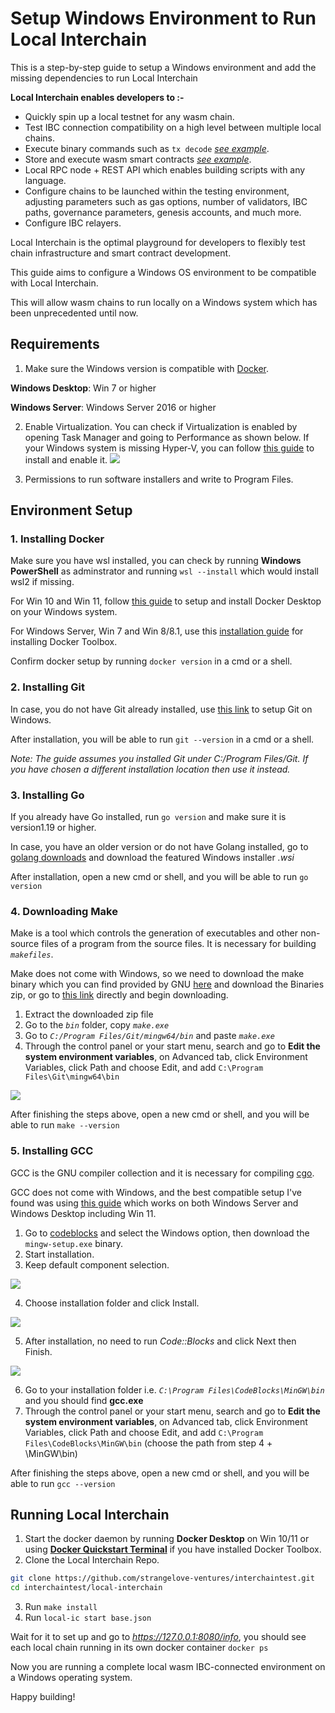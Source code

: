 # Setup Windows Environment to Run Local Interchain

This is a step-by-step guide to setup a Windows environment and add the missing dependencies to run Local Interchain

**Local Interchain enables developers to :-**
- Quickly spin up a local testnet for any wasm chain.
- Test IBC connection compatibility on a high level between multiple local chains.
- Execute binary commands such as `tx decode` *[see example](../scripts/api_test.py)*.
- Store and execute wasm smart contracts *[see example](../scripts/daodao.py)*.
- Local RPC node + REST API which enables building scripts with any language.
- Configure chains to be launched within the testing environment, adjusting parameters such as gas options, number of validators, IBC paths, governance parameters, genesis accounts, and much more.
- Configure IBC relayers.

Local Interchain is the optimal playground for developers to flexibly test chain infrastructure and smart contract development.

This guide aims to configure a Windows OS environment to be compatible with Local Interchain.

This will allow wasm chains to run locally on a Windows system which has been unprecedented until now.

## Requirements

1. Make sure the Windows version is compatible with [Docker](https://www.docker.com/).

**Windows Desktop**: Win 7 or higher

**Windows Server**: Windows Server 2016 or higher

2. Enable Virtualization.
You can check if Virtualization is enabled by opening Task Manager and going to Performance as shown below.
If your Windows system is missing Hyper-V, you can follow [this guide](https://www.nakivo.com/blog/install-configure-hyper-v-manager/) to install and enable it.
![](https://i.imgur.com/8A6fRu0.png)

3. Permissions to run software installers and write to Program Files.

## Environment Setup

### 1. Installing Docker
Make sure you have wsl installed, you can check by running **Windows PowerShell** as adminstrator and running `wsl --install` which would install wsl2 if missing.

For Win 10 and Win 11, follow [this guide](https://docs.docker.com/desktop/install/windows-install/) to setup and install Docker Desktop on your Windows system.

For Windows Server, Win 7 and Win 8/8.1, use this [installation guide](https://github.com/microsoft/docker/blob/master/docs/installation/windows.md) for installing Docker Toolbox.

Confirm docker setup by running `docker version` in a cmd or a shell.

### 2. Installing Git
In case, you do not have Git already installed, use [this link](https://git-scm.com/download/win) to setup Git on Windows.

After installation, you will be able to run `git --version` in a cmd or a shell.

*Note: The guide assumes you installed Git under C:/Program Files/Git. If you have chosen a different installation location then use it instead.*

### 3. Installing Go
If you already have Go installed, run `go version` and make sure it is version1.19 or higher.

In case, you have an older version or do not have Golang installed, go to [golang downloads](https://go.dev/dl/) and download the featured Windows installer *.wsi*

After installation, open a new cmd or shell, and you will be able to run `go version`

### 4. Downloading Make
Make is a tool which controls the generation of executables and other non-source files of a program from the source files. It is necessary for building *`makefiles`*.

Make does not come with Windows, so we need to download the make binary which you can find provided by GNU [here](https://gnuwin32.sourceforge.net/packages/make.htm) and download the Binaries zip, or go to [this link](https://gnuwin32.sourceforge.net/downlinks/make-bin-zip.php) directly and begin downloading.

1. Extract the downloaded zip file
2. Go to the *`bin`*  folder, copy *`make.exe`*
3. Go to *`C:/Program Files/Git/mingw64/bin`* and paste *`make.exe`*
4. Through the control panel or your start menu, search and go to **Edit the system environment variables**, on Advanced tab, click Environment Variables, click Path and choose Edit, and add `C:\Program Files\Git\mingw64\bin`

![](https://i.imgur.com/dyK2YMm.png)

After finishing the steps above, open a new cmd or shell, and you will be able to run `make --version`

### 5. Installing GCC
GCC is the GNU compiler collection and it is necessary for compiling [cgo](https://pkg.go.dev/cmd/cgo).

GCC does not come with Windows, and the best compatible setup I've found was using [this guide](https://www.guru99.com/c-gcc-install.html) which works on both Windows Server and Windows Desktop including Win 11.

1. Go to [codeblocks](http://www.codeblocks.org/downloads/binaries/) and select the Windows option, then download the `mingw-setup.exe` binary.
2. Start installation.
3. Keep default component selection.

![](https://i.imgur.com/EeZUeJU.png)

4. Choose installation folder and click Install.
 
![](https://i.imgur.com/D25unIm.png)

5. After installation, no need to run *Code::Blocks* and click Next then Finish.

![](https://i.imgur.com/rvJmv9t.png)

6. Go to your installation folder i.e. *`C:\Program Files\CodeBlocks\MinGW\bin`* and you should find **gcc.exe**
7. Through the control panel or your start menu, search and go to **Edit the system environment variables**, on Advanced tab, click Environment Variables, click Path and choose Edit, and add `C:\Program Files\CodeBlocks\MinGW\bin` (choose the path from step 4 + \MinGW\bin)

After finishing the steps above, open a new cmd or shell, and you will be able to run `gcc --version`

## Running Local Interchain

1. Start the docker daemon by running **Docker Desktop** on Win 10/11 or using [**Docker Quickstart Terminal**](https://github.com/microsoft/docker/blob/master/docs/installation/windows.md#using-the-docker-quickstart-terminal) if you have installed Docker Toolbox.
2. Clone the Local Interchain Repo.
```bash
git clone https://github.com/strangelove-ventures/interchaintest.git 
cd interchaintest/local-interchain
```
3. Run `make install`
4. Run `local-ic start base.json`

Wait for it to set up and go to *https://127.0.0.1:8080/info*, you should see each local chain running in its own docker container `docker ps`

Now you are running a complete local wasm IBC-connected environment on a Windows operating system.

Happy building!